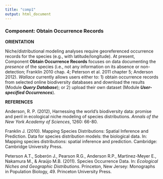 ```yaml
---
title: "comp1"
output: html_document
---
```


### **Component: Obtain Occurrence Records**

**ORIENTATION**

Niche/distributional modeling analyses require georeferenced occurrence records for the species (e.g., with latitude/longitude). At present, Component **Obtain Occurrence Records** focuses on data documenting the *presence* of the species (i.e., not any information on its absence or non-detection; Franklin 2010 chap. 4; Peterson et al. 2011 chapter 5; Anderson 2012). *Wallace* currently allows users either to: 1) obtain occurrence records from selected online biodiversity databases and download the results (Module ***Query Database***); or 2) upload their own dataset (Module ***User-specified Occurrences***). 

**REFERENCES**

Anderson, R. P. (2012), Harnessing the world's biodiversity data: promise and peril in ecological niche modeling of species distributions. *Annals of the New York Academy of Sciences*, 1260: 66-80.

Franklin J. (2010). Mapping Species Distributions: Spatial Inference and Prediction. Data for species distribution models: the biological data. In: Mapping species distributions: spatial inference and prediction. Cambridge: Cambridge University Press.

Peterson A.T., Soberón J., Pearson R.G., Anderson R.P., Martinez-Meyer E., Nakamura M., & Araújo M.B. (2011). Species Occurrence Data. In: *Ecological Niches and Geographic Distributions*. Princeton, New Jersey: Monographs in Population Biology, 49. Princeton University Press.
